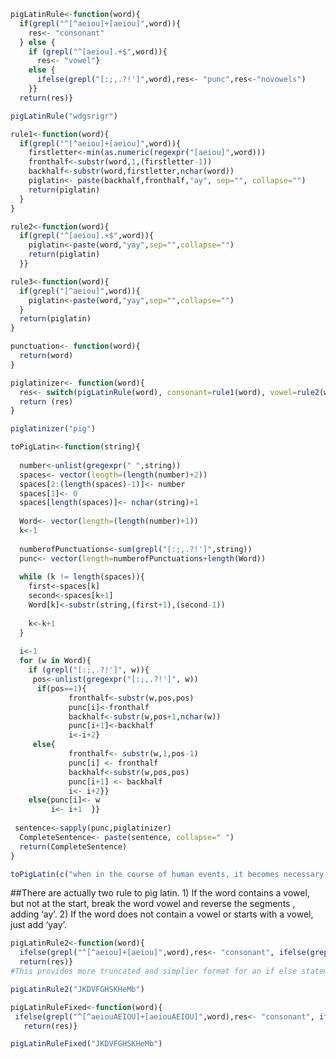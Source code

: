 ```r
pigLatinRule<-function(word){
  if(grepl("^[^aeiou]+[aeiou]",word)){
    res<- "consonant"
  } else {
    if (grepl("^[aeiou].+$",word)){
      res<- "vowel"}
    else {
      ifelse(grepl("[:;,.?!']",word),res<- "punc",res<-"novowels") 
    }}
  return(res)}
```
```r
pigLatinRule("wdgsrigr")
```
```r
rule1<-function(word){
  if(grepl("^[^aeiou]+[aeiou]",word)){
    firstletter<-min(as.numeric(regexpr("[aeiou]",word)))
    fronthalf<-substr(word,1,(firstletter-1))
    backhalf<-substr(word,firstletter,nchar(word))
    piglatin<- paste(backhalf,fronthalf,"ay", sep="", collapse="")
    return(piglatin)    
  }
} 
```
```r
rule2<-function(word){
  if(grepl("^[aeiou].+$",word)){
    piglatin<-paste(word,"yay",sep="",collapse="")
    return(piglatin)
  }}
```
```r
rule3<-function(word){
  if(grepl("[^aeiou]",word)){
    piglatin<-paste(word,"yay",sep="",collapse="")
  }
  return(piglatin)
}
```
```r
punctuation<- function(word){
  return(word)
}
```

```r
piglatinizer<- function(word){
  res<- switch(pigLatinRule(word), consonant=rule1(word), vowel=rule2(word), novowels=rule3(word),punc=punctuation(word)) 
  return (res)
}
```
```r
piglatinizer("pig")
```

```r
toPigLatin<-function(string){ 
  
  number<-unlist(gregexpr(" ",string))
  spaces<- vector(length=(length(number)+2))
  spaces[2:(length(spaces)-1)]<- number
  spaces[1]<- 0
  spaces[length(spaces)]<- nchar(string)+1
  
  Word<- vector(length=(length(number)+1))
  k<-1
  
  numberofPunctuations<-sum(grepl("[:;,.?!']",string))
  punc<- vector(length=numberofPunctuations+length(Word))
  
  while (k != length(spaces)){
    first<-spaces[k]
    second<-spaces[k+1]
    Word[k]<-substr(string,(first+1),(second-1))
    
    k<-k+1
  }
  
  i<-1
  for (w in Word){
    if (grepl("[:;,.?!']", w)){
     pos<-unlist(gregexpr("[:;,.?!']", w))
      if(pos==1){ 
             fronthalf<-substr(w,pos,pos)
             punc[i]<-fronthalf 
             backhalf<-substr(w,pos+1,nchar(w)) 
             punc[i+1]<-backhalf 
             i<-i+2}
     else{
             fronthalf<- substr(w,1,pos-1) 
             punc[i] <- fronthalf 
             backhalf<-substr(w,pos,pos)
             punc[i+1] <- backhalf 
             i<- i+2}}
    else{punc[i]<- w
         i<- i+1  }}
  
 sentence<-sapply(punc,piglatinizer)
  CompleteSentence<- paste(sentence, collapse=" ")
  return(CompleteSentence)
}

toPigLatin(c("when in the course of human events, it becomes necessary, for one people to dissolve the political bonds."))
```         
##There are actually two rule to pig latin. 1) If the word contains a vowel, but not at the start, break the word vowel and reverse the segments , adding 'ay'. 2) If the word does not contain a vowel or starts with a vowel, just add 'yay'.

```r
pigLatinRule2<-function(word){
  ifelse(grepl("^[^aeiou]+[aeiou]",word),res<- "consonant", ifelse(grepl("^[aeiou].+$",word),res<- "vowel",res<- "novowels" ))
  return(res)}
#This provides more truncated and simplier format for an if else statement

```

```r
pigLatinRule2("JKDVFGHSKHeMb")
```

```r
pigLatinRuleFixed<-function(word){
 ifelse(grepl("^[^aeiouAEIOU]+[aeiouAEIOU]",word),res<- "consonant", ifelse(grepl("^[aeiouAEIOU].+$",word),res<- "vowel",res<- "novowels" ))
   return(res)}
```

```r
pigLatinRuleFixed("JKDVFGHSKHeMb")
```
